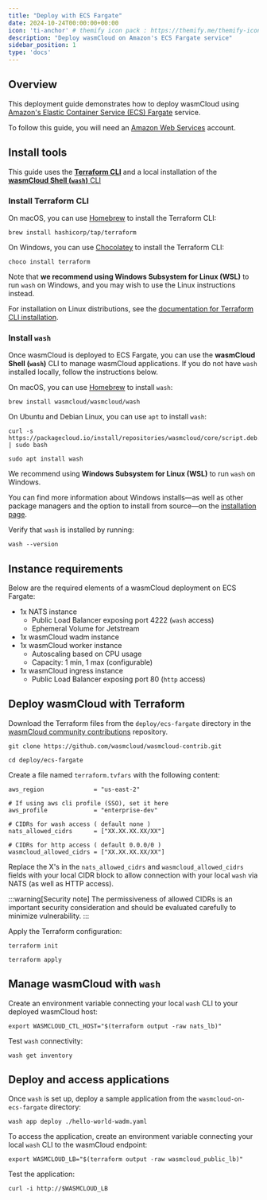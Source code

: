 ```yaml
---
title: "Deploy with ECS Fargate"
date: 2024-10-24T00:00:00+00:00
icon: 'ti-anchor' # themify icon pack : https://themify.me/themify-icons
description: "Deploy wasmCloud on Amazon's ECS Fargate service"
sidebar_position: 1
type: 'docs'
---
```


## Overview

This deployment guide demonstrates how to deploy wasmCloud using [Amazon's Elastic Container Service (ECS) Fargate](https://docs.aws.amazon.com/AmazonECS/latest/developerguide/AWS_Fargate.html) service. 

To follow this guide, you will need an [Amazon Web Services](https://aws.amazon.com/) account.

## Install tools

This guide uses the [**Terraform CLI**](https://developer.hashicorp.com/terraform/tutorials/aws-get-started/install-cli) and a local installation of the [**wasmCloud Shell (`wash`)** CLI](/docs/installation.mdx)

### Install Terraform CLI

On macOS, you can use [Homebrew](https://brew.sh/) to install the Terraform CLI:

```shell
brew install hashicorp/tap/terraform
```

On Windows, you can use [Chocolatey](https://chocolatey.org/) to install the Terraform CLI:

```shell
choco install terraform
```
Note that **we recommend using Windows Subsystem for Linux (WSL)** to run `wash` on Windows, and you may wish to use the Linux instructions instead.

For installation on Linux distributions, see the [documentation for Terraform CLI installation](https://developer.hashicorp.com/terraform/tutorials/aws-get-started/install-cli).

### Install `wash`

Once wasmCloud is deployed to ECS Fargate, you can use the **wasmCloud Shell (`wash`)** CLI to manage wasmCloud applications. If you do not have `wash` installed locally, follow the instructions below.

On macOS, you can use [Homebrew](https://brew.sh/) to install `wash`:

```shell
brew install wasmcloud/wasmcloud/wash
```

On Ubuntu and Debian Linux, you can use `apt` to install `wash`:

```shell
curl -s https://packagecloud.io/install/repositories/wasmcloud/core/script.deb.sh | sudo bash
```

```shell
sudo apt install wash
```

We recommend using **Windows Subsystem for Linux (WSL)** to run `wash` on Windows. 

You can find more information about Windows installs&mdash;as well as other package managers and the option to install from source&mdash;on the [installation page](/docs/installation).

Verify that `wash` is installed by running:

```shell
wash --version
```

## Instance requirements

Below are the required elements of a wasmCloud deployment on ECS Fargate:

- 1x NATS instance
  - Public Load Balancer exposing port 4222 (`wash` access)
  - Ephemeral Volume for Jetstream
- 1x wasmCloud wadm instance
- 1x wasmCloud worker instance
  - Autoscaling based on CPU usage
  - Capacity: 1 min, 1 max (configurable)
- 1x wasmCloud ingress instance
  - Public Load Balancer exposing port 80 (`http` access)

## Deploy wasmCloud with Terraform

Download the Terraform files from the `deploy/ecs-fargate` directory in the [wasmCloud community contributions](https://github.com/wasmCloud/wasmCloud-contrib) repository. 

```shell
git clone https://github.com/wasmcloud/wasmcloud-contrib.git
```
```shell
cd deploy/ecs-fargate
```

Create a file named `terraform.tvfars` with the following content:

```hcl
aws_region              = "us-east-2"

# If using aws cli profile (SSO), set it here
aws_profile             = "enterprise-dev"

# CIDRs for wash access ( default none )
nats_allowed_cidrs      = ["XX.XX.XX.XX/XX"]

# CIDRs for http access ( default 0.0.0/0 )
wasmcloud_allowed_cidrs = ["XX.XX.XX.XX/XX"]
```

Replace the X's in the `nats_allowed_cidrs` and `wasmcloud_allowed_cidrs` fields with your local CIDR block to allow connection with your local `wash` via NATS (as well as HTTP access). 

:::warning[Security note]
The permissiveness of allowed CIDRs is an important security consideration and should be evaluated carefully to minimize vulnerability.
:::

Apply the Terraform configuration:

```shell
terraform init
```
```shell
terraform apply
```

## Manage wasmCloud with `wash`

Create an environment variable connecting your local `wash` CLI to your deployed wasmCloud host:

```shell
export WASMCLOUD_CTL_HOST="$(terraform output -raw nats_lb)"
```
Test `wash` connectivity:

```shell
wash get inventory
```

## Deploy and access applications

Once `wash` is set up, deploy a sample application from the `wasmcloud-on-ecs-fargate` directory:

```shell
wash app deploy ./hello-world-wadm.yaml
```

To access the application, create an environment variable connecting your local `wash` CLI to the wasmCloud endpoint:

```shell
export WASMCLOUD_LB="$(terraform output -raw wasmcloud_public_lb)"
```
Test the application:

```shell
curl -i http://$WASMCLOUD_LB
```
